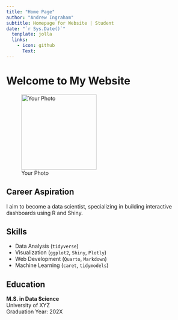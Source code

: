 ```yaml
---
title: "Home Page"
author: "Andrew Ingraham"
subtitle: Homepage for Website | Student
date: "`r Sys.Date()`"
  tenplate: jolla
  links:
    - icon: github 
      Text: 
---
```


# Welcome to My Website

![Your Photo](IMG_1533.JPG){width=200px}

## **Career Aspiration**
I aim to become a data scientist, specializing in building interactive dashboards using R and Shiny.

## **Skills**
- Data Analysis (`tidyverse`)
- Visualization (`ggplot2`, `Shiny`, `Plotly`)
- Web Development (`Quarto`, `Markdown`)
- Machine Learning (`caret`, `tidymodels`)

## **Education**
**M.S. in Data Science**  
University of XYZ  
Graduation Year: 202X

